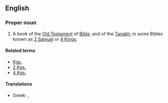 ==English==
{{book of the Bible|Books of Kings}}

===Proper noun===
{{en-proper-noun}}
# {{biblical}}  A book of the [[Old Testament]] of [[Bible]], and of the [[Tanakh]]; in some Bibles known as [[2 Samuel]] or [[4 Kings]].

====Related terms====
*[[Kgs.]]
*[[2 Kgs.]]
*[[4 Kgs.]]

====Translations====
{{trans-top|book of the Bible}}
*Greek: {{t|el|sc=Grek|Β' Βασιλειών||tr=B' Vasileión}}, {{t|el|sc=Grek|Βασιλείς Β'||tr=Vasileís B'}}
{{trans-mid}}
{{trans-bottom}}